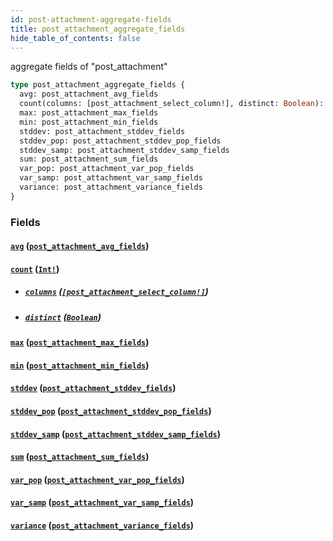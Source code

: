 ```yaml
---
id: post-attachment-aggregate-fields
title: post_attachment_aggregate_fields
hide_table_of_contents: false
---
```


aggregate fields of "post_attachment"

```graphql
type post_attachment_aggregate_fields {
  avg: post_attachment_avg_fields
  count(columns: [post_attachment_select_column!], distinct: Boolean): Int!
  max: post_attachment_max_fields
  min: post_attachment_min_fields
  stddev: post_attachment_stddev_fields
  stddev_pop: post_attachment_stddev_pop_fields
  stddev_samp: post_attachment_stddev_samp_fields
  sum: post_attachment_sum_fields
  var_pop: post_attachment_var_pop_fields
  var_samp: post_attachment_var_samp_fields
  variance: post_attachment_variance_fields
}
```

### Fields

#### [`avg`](#) ([`post_attachment_avg_fields`](/07-graphql/objects/post-attachment-avg-fields))

#### [`count`](#) ([`Int!`](/07-graphql/scalars/int))

- ##### [`columns`](#) ([`[post_attachment_select_column!]`](/07-graphql/enums/post-attachment-select-column))

- ##### [`distinct`](#) ([`Boolean`](/07-graphql/scalars/boolean))

#### [`max`](#) ([`post_attachment_max_fields`](/07-graphql/objects/post-attachment-max-fields))

#### [`min`](#) ([`post_attachment_min_fields`](/07-graphql/objects/post-attachment-min-fields))

#### [`stddev`](#) ([`post_attachment_stddev_fields`](/07-graphql/objects/post-attachment-stddev-fields))

#### [`stddev_pop`](#) ([`post_attachment_stddev_pop_fields`](/07-graphql/objects/post-attachment-stddev-pop-fields))

#### [`stddev_samp`](#) ([`post_attachment_stddev_samp_fields`](/07-graphql/objects/post-attachment-stddev-samp-fields))

#### [`sum`](#) ([`post_attachment_sum_fields`](/07-graphql/objects/post-attachment-sum-fields))

#### [`var_pop`](#) ([`post_attachment_var_pop_fields`](/07-graphql/objects/post-attachment-var-pop-fields))

#### [`var_samp`](#) ([`post_attachment_var_samp_fields`](/07-graphql/objects/post-attachment-var-samp-fields))

#### [`variance`](#) ([`post_attachment_variance_fields`](/07-graphql/objects/post-attachment-variance-fields))
